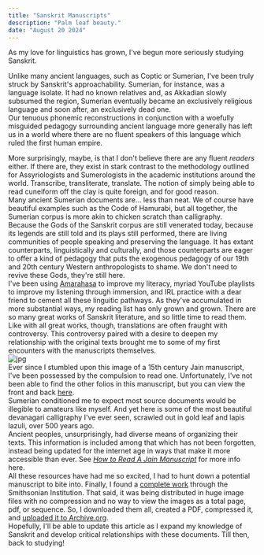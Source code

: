 ```yaml
---
title: "Sanskrit Manuscripts"
description: "Palm leaf beauty."
date: "August 20 2024"
---
```


As my love for linguistics has grown, I've begun more seriously studying Sanskrit. 

Unlike many ancient languages, such as Coptic or Sumerian, I've been truly struck by Sanskrit's approachability. Sumerian, for instance, was a language isolate. It had no known relatives and, as Akkadian slowly subsumed the region, Sumerian eventually became an exclusively religious language and soon after, an exclusively dead one. 
<br/>
Our tenuous phonemic reconstructions in conjunction with a woefully misguided pedagogy surrounding ancient language more generally has left us in a world where there are no fluent speakers of this language which ruled the first human empire.

More surprisingly, maybe, is that I don't believe there are any fluent *readers* either. If there are, they exist in stark contrast to the methodology outlined for Assyriologists and Sumerologists in the academic institutions around the world. Transcribe, transliterate, translate. The notion of simply being able to read cuneiform off the clay is quite foreign, and for good reason. 
<br/>
Many ancient Sumerian documents are... less than neat. We of course have beautiful examples such as the Code of Hamurabi, but all together, the Sumerian corpus is more akin to chicken scratch than calligraphy. 
<br/>
Because the Gods of the Sanskrit corpus are still venerated today, because its legends are still told and its plays still performed, there are living communities of people speaking and preserving the language. It has extant counterparts, linguistically and culturally, and those counterparts are eager to offer a kind of pedagogy that puts the exogenous pedagogy of our 19th and 20th century Western anthropologists to shame. We don't need to revive these Gods, they're still here.
<br/>
I've been using [Amarahasa](https://en.amarahasa.com/library/) to improve my literacy, myriad YouTube playlists to improve my listening through immersion, and IRL practice with a dear friend to cement all these linguitic pathways. As they've accumulated in more substantial ways, my reading list has only grown and grown. There are so many great works of Sanskrit literature, and so little time to read them.
<br/>
Like with all great works, though, translations are often fraught with controversy. This controversy paired with a desire to deepen my relationship with the original texts brought me to some of my first encounters with the manuscripts themselves.
<br/>
![jpg](./mahavira.jpg)
<br/>
Ever since I stumbled upon this image of a 15th century Jain manuscript, I've been possessed by the compulsion to read one. Unfortunately, I've not been able to find the other folios in this manuscript, but you can view the front and back [here](https://www.metmuseum.org/art/collection/search/37788).
<br/>
Sumerian conditioned me to expect most source documents would be illegible to amateurs like myself. And yet here is some of the most beautiful devanagari calligraphy I've ever seen, scrawled out in gold leaf and lapis lazuli, over 500 years ago. 
<br/>
Ancient peoples, unsurprisingly, had diverse means of organizing their texts. This information is included among that which has not been forgotten, instead being updated for the internet age in ways that make it more accessible than ever. 
See *[How to Read A Jain Manuscript](https://jainpedia.org/resources/how-to-read-a-jain-manuscript/)* for more info here.
<br/>
All these resources have had me so excited, I had to hunt down a potential manuscript to bite into. Finally, I found a [complete work](https://asia.si.edu/explore-art-culture/collections/search/edanmdm:fsg_S1985.2.1-133/) through the Smithsonian Institution. That said, it was being distributed in huge image files with no compression and no way to view the images as a total page, pdf, or sequence. So, I downloaded them all, created a PDF, compressed it, and [uploaded it to Archive.org](https://archive.org/details/kalpasutra_kalakacharyakatha).
<br/>
Hopefully, I'll be able to update this article as I expand my knowledge of Sanskrit and develop critical relationships with these documents. Till then, back to studying!
